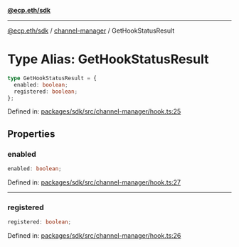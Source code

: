 [**@ecp.eth/sdk**](../../index.mdx)

***

[@ecp.eth/sdk](/sdk-reference/index.mdx) / [channel-manager](/sdk-reference/channel-manager/index.mdx) / GetHookStatusResult

# Type Alias: GetHookStatusResult

```ts
type GetHookStatusResult = {
  enabled: boolean;
  registered: boolean;
};
```

Defined in: [packages/sdk/src/channel-manager/hook.ts:25](https://github.com/ecp-eth/comments-monorepo/blob/main/packages/sdk/src/channel-manager/hook.ts#L25)

## Properties

### enabled

```ts
enabled: boolean;
```

Defined in: [packages/sdk/src/channel-manager/hook.ts:27](https://github.com/ecp-eth/comments-monorepo/blob/main/packages/sdk/src/channel-manager/hook.ts#L27)

***

### registered

```ts
registered: boolean;
```

Defined in: [packages/sdk/src/channel-manager/hook.ts:26](https://github.com/ecp-eth/comments-monorepo/blob/main/packages/sdk/src/channel-manager/hook.ts#L26)
